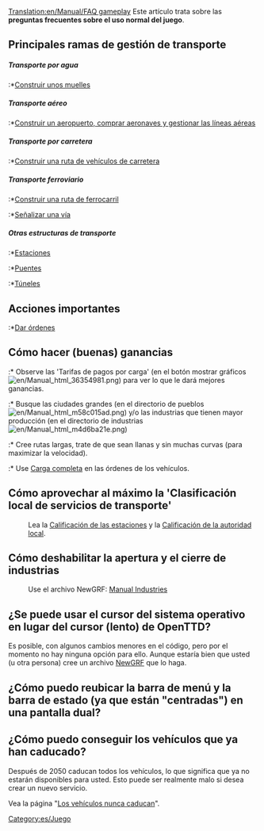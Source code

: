 [[Translation:en/Manual/FAQ gameplay]]
{{es/FAQmenu}}
Este artículo trata sobre las '''preguntas frecuentes sobre el uso normal del juego'''.

==Principales ramas de gestión de transporte==
=====Transporte por agua=====
:*[[es/Manual/Construir rutas marítimas|Construir unos muelles]]

=====Transporte aéreo=====
:*[[es/Manual/Construcción de aeropuertos|Construir un aeropuerto, comprar aeronaves y gestionar las líneas aéreas]]

=====Transporte por carretera=====
:*[[es/Manual/Construcción de carreteras|Construir una ruta de vehículos de carretera]]

=====Transporte ferroviario=====
:*[[es/Manual/Construcción de ferrocarriles|Construir una ruta de ferrocarril]]
:*[[es/Manual/Señales|Señalizar una vía]]

=====Otras estructuras de transporte=====
:*[[es/Manual/Estaciones|Estaciones]]
:*[[es/Manual/Puentes|Puentes]]
:*[[es/Manual/Túneles|Túneles]]

==Acciones importantes==
:*[[es/Manual/Órdenes|Dar órdenes]]

==Cómo hacer (buenas) ganancias==
:* Observe las 'Tarifas de pagos por carga' (en el botón mostrar gráficos [[File:en/Manual html 36354981.png]]) para ver lo que le dará mejores ganancias.
:* Busque las ciudades grandes (en el directorio de pueblos [[File:en/Manual html m58c015ad.png]]) y/o las industrias que tienen mayor producción (en el directorio de industrias [[File:en/Manual html m4d6ba21e.png]])
:* Cree rutas largas, trate de que sean llanas y sin muchas curvas (para maximizar la velocidad).
:* Use [[es/Manual/Órdenes#Carga_completa|Carga completa]] en las órdenes de los vehículos.

==Cómo aprovechar al máximo la 'Clasificación local de servicios de transporte'==
:Lea la [[es/Manual/Game Mechanics/Mecánica del juego#Calificación de las estaciones|Calificación de las estaciones]] y la [[es/Manual/Game Mechanics/Mecánica del juego#Calificación de la autoridad local|Calificación de la autoridad local]].

==Cómo deshabilitar la apertura y el cierre de industrias==
:Use el archivo NewGRF: [http://grfcrawler.tt-forums.net/details.php?do=details&id=244 Manual Industries]

==¿Se puede usar el cursor del sistema operativo en lugar del cursor (lento) de OpenTTD?==
Es posible, con algunos cambios menores en el código, pero por el momento no hay ninguna opción para ello. Aunque estaría bien que usted (u otra persona) cree un archivo [[es/Manual/NewGRF|NewGRF]] que lo haga.

== ¿Cómo puedo reubicar la barra de menú y la barra de estado (ya que están "centradas") en una pantalla dual?==

==¿Cómo puedo conseguir los vehículos que ya han caducado?==
Después de 2050 caducan todos los vehículos, lo que significa que ya no estarán disponibles para usted. Esto puede ser realmente malo si desea crear un nuevo servicio.

Vea la página "[[es/Los vehículos nunca caducan|Los vehículos nunca caducan]]".

[[Category:es/Juego]]